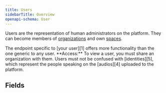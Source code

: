 ```yaml
---
title: Users
sidebarTitle: Overview
openapi-schema: User
---
```


Users are the representation of human administrators on the platform.
They can become members of [organizations][2] and own [spaces][3].

<Tip>
  The endpoint specific to [your user][1] offers more functionality
  than the one generic to any user.
</Tip>

<Note>
  **Access:** To view a user, you must share an organization with them.
</Note>

<Info>
  Users must not be confused with [identities][5], which represent the
  people speaking on the [audios][4] uploaded to the platform.
</Info>

## Fields

[1]: /api-reference/your-user
[2]: /api-reference/organization
[3]: /api-reference/spaces
[4]: /api-reference/audios
[5]: /api-reference/identities
